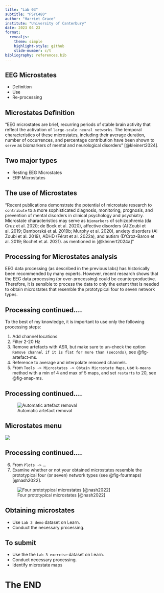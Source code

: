 ```yaml
---
title: "Lab 03"
subtitle: "PSYC480"
author: "Harriet Grace"
institute: "University of Canterbury"
date: 2023 04 23
format: 
  revealjs:
    theme: simple
    highlight-style: github
    slide-number: c/t
bibliography: references.bib
---
```


## EEG Microstates {background-color="orange"}

::: incremental
-   Definition
-   Use
-   Re-processing
:::

## Microstates Definition {background-color="#346bc8"}

"EEG microstates are brief, recurring periods of stable brain activity that reflect the activation of `large-scale neural networks`. The temporal characteristics of these microstates, including their average duration, number of occurrences, and percentage contribution have been shown to `serve` as biomarkers of mental and neurological disorders" [@kleinert2024].

## Two major types {background-color="#346bc8"}

::: incremental
-   Resting EEG Microstates
-   ERP Microstates
:::

## The use of Microstates {background-color="#346bc8"}

"Recent publications demonstrate the potential of microstate research to `contribute` to a more sophisticated diagnosis, monitoring, prognosis, and prevention of mental disorders in clinical psychology and psychiatry. Microstate characteristics may serve as `biomarkers` of schizophrenia (da Cruz et al. 2020; de Bock et al. 2020), affective disorders (Al Zoubi et al. 2019; Damborská et al. 2019b; Murphy et al. 2020), anxiety disorders (Al Zoubi et al. 2019), ADHD (Férat et al. 2022a), and autism (D’Croz-Baron et al. 2019; Bochet et al. 2021). as mentioned in [@kleinert2024a]"

## Processing for Microstates analysis {background-color="#346bc8"}

EEG data processing (as described in the previous labs) has historically been recommended by many experts. However, recent research shows that the EEG data processing (or over-processing) could be counterproductive. Therefore, it is sensible to process the data to only the extent that is needed to obtain microstates that resemble the prototypical four to seven network types.

## Processing continued.... {background-color="#346bc8"}

To the best of my knowledge, it is important to use only the following processing steps:

1.  Add channel locations
2.  Filter 2-20 Hz
3.  Remove artefacts with ASR, but make sure to un-check the option `Remove channel if it is flat for more than (seconds)`, see @fig-artefact-ms.
4.  Reference to average and interpolate removed channels.
5.  From `Tools -> Microstates -> Obtain Microstate Maps`, use `k-means` method with a min of 4 and max of 5 maps, and set `restarts` to 20, see @fig-snap-ms.

## Processing continued.... {background-color="#346bc8"}

![Automatic artefact removal](/figs/artefact-ms.jpg){#fig-artefact-ms}

## Microstates menu {background-color="#346bc8"}

![](/figs/ms.png){#fig-snap-ms}

## Processing continued....  {background-color="#346bc8"}

6.  From `Plots ->` ...
7.  Examine whether or not your obtained microstates resemble the prototypical four (or seven) network types (see @fig-fourmaps) [@nash2022].


![Four prototypical microstates [@nash2022]](/figs/fourmaps.png){#fig-fourmaps}

## Obtaining microstates {background-color="#346bc8"}

::: incremental
-   Use `Lab 3 demo` dataset on Learn.
-   Conduct the necessary processing.
:::

## To submit {background-color="#346bc8"}

-   Use the the `Lab 3 exercise` dataset on Learn.
-   Conduct necessary processing.
-   Identify microstate maps

# The END {background-color="orange"}
